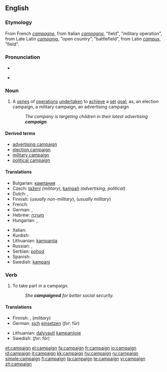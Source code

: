 ==English==
{{wikipedia}}

===Etymology===
From French ''[[campagne]]'', from Italian ''[[campagna]]'', "field", "military operation", from Late Latin ''[[campania]]'', "open country", "battlefield", from Latin ''[[campus]]'', "field".

===Pronunciation===
* {{audio|en-us-campaign.ogg|Audio (US)}}

* {{rhymes|eɪn}}

===Noun===
{{en-noun}}

# A [[series]] of [[operation]]s [[undertaken]] to [[achieve]] a [[set]] [[goal]]; as, an election campaign, a military campaign, an advertising campaign
#: ''The company is targeting children in their latest advertising '''campaign'''.''

====Derived terms====
* [[advertising campaign]]
* [[election campaign]]
* [[military campaign]]
* [[political campaign]]

====Translations====
{{top}}
* Bulgarian: [[кампания]] {{f}}
* Czech: [[tažení]] {{n}} ''(military)'', [[kampaň]] {{f}} ''(advertising, political)''
* Dutch: {{t+|nl|campagne|f}}, {{t+|nl|veldtocht|m}}
* Finnish: {{t|fi|kampanja}} (''usually non-military''), {{t-|fi|sotaretki}} (''usually military'')
* French: {{t+|fr|campagne|f}}
* German: {{t+|de|Kampagne|f}}, {{t+|de|Feldzug|m}}
* Hebrew: [[מערכה]] {{f}}
* Hungarian: {{t+|hu|kampány}}, {{t-|hu|hadjárat}}
{{mid}}
* Italian: {{t+|it|campagna|f}}
* Kurdish: {{KUchar|[[حه‌مله‌]]}}
* Lithuanian: [[kampanija]]
* Russian: {{t|ru|поход|m|tr=poxód|sc=Cyrl}}, {{t|ru|кампания|f|tr=kampánija|sc=Cyrl}}
* Serbian: [[pohod]] {{m}}
* Spanish: {{t-|es|campaña|f}}
* Swedish: [[kampanj]]
{{bottom}}

===Verb===
{{en-verb}}

# {{intransitive}} To take part in a campaign.
#: ''She '''campaigned''' for better social security.''

====Translations====
{{top}}
* Finnish: {{t-|fi|kampanjoida}}, {{t+|fi|sotia}} (''military'')
* German: [[sich]] [[einsetzen]] (''for'': für)
{{mid}}
* Lithuanian: [[dalyvauti]] [[kampanijoje]]
* Swedish: {{t|sv|kampanj|c}} (''for'': för)
{{bottom}}

[[et:campaign]]
[[el:campaign]]
[[fa:campaign]]
[[fr:campaign]]
[[io:campaign]]
[[id:campaign]]
[[it:campaign]]
[[kk:campaign]]
[[hu:campaign]]
[[ru:campaign]]
[[simple:campaign]]
[[fi:campaign]]
[[ta:campaign]]
[[te:campaign]]
[[vi:campaign]]
[[zh:campaign]]